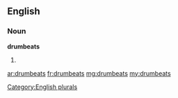 ==English==

===Noun===
'''drumbeats'''

# {{plural of|[[drumbeat]]}}

[[Category:English plurals]]

[[ar:drumbeats]]
[[fr:drumbeats]]
[[mg:drumbeats]]
[[my:drumbeats]]